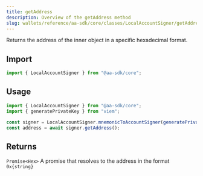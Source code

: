 ```yaml
---
title: getAddress
description: Overview of the getAddress method
slug: wallets/reference/aa-sdk/core/classes/LocalAccountSigner/getAddress
---
```


Returns the address of the inner object in a specific hexadecimal format.

## Import

```ts
import { LocalAccountSigner } from "@aa-sdk/core";
```

## Usage

```ts
import { LocalAccountSigner } from "@aa-sdk/core";
import { generatePrivateKey } from "viem";

const signer = LocalAccountSigner.mnemonicToAccountSigner(generatePrivateKey());
const address = await signer.getAddress();
```

## Returns

`Promise<Hex>`
A promise that resolves to the address in the format `0x{string}`
